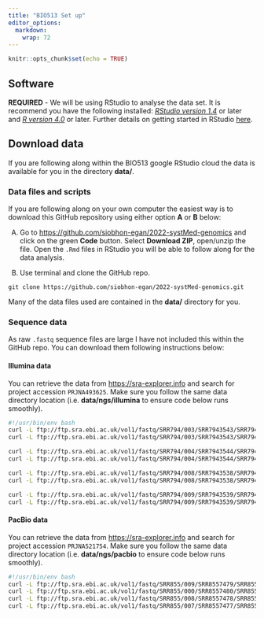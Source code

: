 ```yaml
---
title: "BIO513 Set up"
editor_options: 
  markdown: 
    wrap: 72
---
```


```r
knitr::opts_chunk$set(echo = TRUE)
```

## Software

**REQUIRED** - We will be using RStudio to analyse the data set. It is recommend you have the following installed: [*RStudio version 1.4*](https://rstudio.com/products/rstudio/download/) or later and [*R version 4.0*](https://www.r-project.org/) or later. Further details on getting started in RStudio [here](http://siobhonlegan.com/research_site/rstudio/).

## Download data

If you are following along within the BIO513 google RStudio cloud the data is available for you in the directory **data/**.

### Data files and scripts

If you are following along on your own computer the easiest way is to download this GitHub repository using either option **A** or **B** below:

A.  Go to <https://github.com/siobhon-egan/2022-systMed-genomics> and click on the green **Code** button. Select **Download ZIP**, open/unzip the file. Open the `.Rmd` files in RStudio you will be able to follow along for the data analysis.

B.  Use terminal and clone the GitHub repo.

```
git clone https://github.com/siobhon-egan/2022-systMed-genomics.git
```

Many of the data files used are contained in the **data/** directory for you.


### Sequence data

As raw `.fastq` sequence files are large I have not included this within the GitHub repo. You can download them following instructions below:

#### Illumina data

You can retrieve the data from  <https://sra-explorer.info> and search for project accession `PRJNA493625`. Make sure you follow the same data directory location (i.e. **data/ngs/illumina** to ensure code below runs smoothly).

``` bash
#!/usr/bin/env bash
curl -L ftp://ftp.sra.ebi.ac.uk/vol1/fastq/SRR794/003/SRR7943543/SRR7943543_1.fastq.gz -o SRR7943543_16S_V4_of_human_feces_PBS39_1.fastq.gz
curl -L ftp://ftp.sra.ebi.ac.uk/vol1/fastq/SRR794/003/SRR7943543/SRR7943543_2.fastq.gz -o SRR7943543_16S_V4_of_human_feces_PBS39_2.fastq.gz

curl -L ftp://ftp.sra.ebi.ac.uk/vol1/fastq/SRR794/004/SRR7943544/SRR7943544_1.fastq.gz -o SRR7943544_16S_V4_of_human_feces_PBS63_1.fastq.gz
curl -L ftp://ftp.sra.ebi.ac.uk/vol1/fastq/SRR794/004/SRR7943544/SRR7943544_2.fastq.gz -o SRR7943544_16S_V4_of_human_feces_PBS63_2.fastq.gz

curl -L ftp://ftp.sra.ebi.ac.uk/vol1/fastq/SRR794/008/SRR7943538/SRR7943538_1.fastq.gz -o SRR7943538_16S_V4_of_human_feces_PBS49_1.fastq.gz
curl -L ftp://ftp.sra.ebi.ac.uk/vol1/fastq/SRR794/008/SRR7943538/SRR7943538_2.fastq.gz -o SRR7943538_16S_V4_of_human_feces_PBS49_2.fastq.gz

curl -L ftp://ftp.sra.ebi.ac.uk/vol1/fastq/SRR794/009/SRR7943539/SRR7943539_1.fastq.gz -o SRR7943539_16S_V4_of_human_feces_PBS43_1.fastq.gz
curl -L ftp://ftp.sra.ebi.ac.uk/vol1/fastq/SRR794/009/SRR7943539/SRR7943539_2.fastq.gz -o SRR7943539_16S_V4_of_human_feces_PBS43_2.fastq.gz
```

#### PacBio data

You can retrieve the data from  <https://sra-explorer.info> and search for project accession `PRJNA521754`. Make sure you follow the same data directory location (i.e. **data/ngs/pacbio** to ensure code below runs smoothly).

``` bash
#!/usr/bin/env bash
curl -L ftp://ftp.sra.ebi.ac.uk/vol1/fastq/SRR855/009/SRR8557479/SRR8557479_subreads.fastq.gz -o SRR8557479_Full-length_16S_amplicon_sequencing_human_feces_subreads.fastq.gz
curl -L ftp://ftp.sra.ebi.ac.uk/vol1/fastq/SRR855/000/SRR8557480/SRR8557480_subreads.fastq.gz -o SRR8557480_Full-length_16S_amplicon_sequencing_human_feces_subreads.fastq.gz
curl -L ftp://ftp.sra.ebi.ac.uk/vol1/fastq/SRR855/008/SRR8557478/SRR8557478_subreads.fastq.gz -o SRR8557478_Full-length_16S_amplicon_sequencing_human_feces_subreads.fastq.gz
curl -L ftp://ftp.sra.ebi.ac.uk/vol1/fastq/SRR855/007/SRR8557477/SRR8557477_subreads.fastq.gz -o SRR8557477_Full-length_16S_amplicon_sequencing_human_feces_subreads.fastq.gz
```